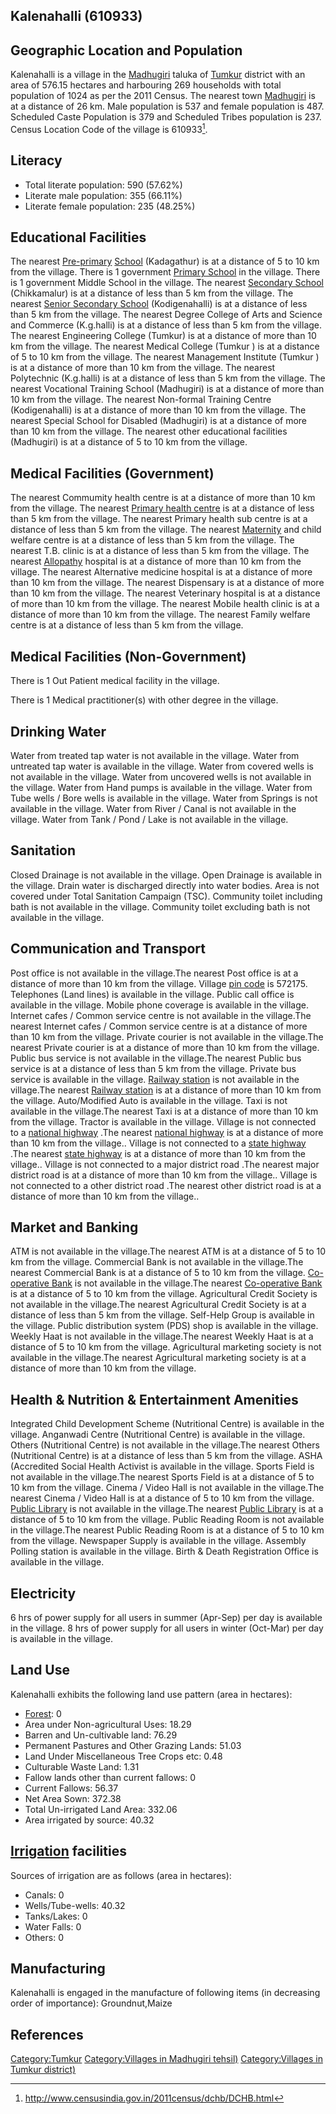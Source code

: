 {{Infobox settlement
| name=Kalenahalli
| native_name=
| native_name_lang=
| other_name=
| nickname=
| settlement_type=Village
| image_skyline=
| image_alt=
| image_caption=
| pushpin_map=India Karnataka
| pushpin_label_position=right
| pushpin_map_alt=
| pushpin_map_caption=Location in Karnataka, India
| latd=
| latm=
| lats=
| latNS=
| longd=
| longm=
| longs=
| longEW=
| coordinates_display=inline,title
| subdivision_type=Country
| subdivision_name={{flag|India}}
| subdivision_type1=[[States and territories of India|State]]
| subdivision_name1=Karnataka 
| subdivision_type2=[[List of districts of India|District]]
| subdivision_name2=Tumkur
| subdivision_type3=Tahsil
| subdivision_name3=Madhugiri 
| website=
| established_title=<!-- Established -->
| established_date=
| founder=
| named_for=
| government_type=
| governing_body=
| unit_pref=Metric=
| area_footnotes=
| area_rank=
| area_total_km2=5.76
| elevation_footnotes=
| elevation_m=
| population_total=1024
| population_as_of=2011
| population_rank=
| population_density_km2=177
| population_demonym=
| population_footnotes=
| demographics_type1=Languages
| demographics1_title1=Official
| demographics1_info1=[[Kannada language|Kannada]]
| timezone1=[[Indian Standard Time|IST]]
| utc_offset1==+5:30
| postal_code_type=[[Postal Index Number|PIN]]
| postal_code=572175
| area_code_type=Telephone code
| area_code=
| registration_plate=
| blank1_name_sec1=Nearest city
| blank1_info_sec1=[[Madhugiri]]
| blank2_name_sec1=[[Human sex ratio|Sex ratio]]
| blank2_info_sec1=906 [[male|♂]]/[[female|♀]]
| blank3_name_sec1=Literacy
| blank3_info_sec1=57.62%
| blank1_name_sec2=[[2011 Census of India|2011 census]] code
| blank1_info_sec2=610933
| footnotes=
}}

== Kalenahalli (610933) ==

== Geographic Location and Population ==

Kalenahalli is a village in the [[Madhugiri ]] taluka of [[Tumkur]] district with an area of 576.15 hectares and harbouring 269 households with total population of 1024 as per the 2011 Census. The nearest town [[Madhugiri]] is at a distance of 26 km. Male population is 537 and female population is 487. Scheduled Caste Population is 379 and Scheduled Tribes population is 237. Census Location Code of the village is 610933<ref>http://www.censusindia.gov.in/2011census/dchb/DCHB.html</ref>.


== Literacy ==  
* Total literate population: 590 (57.62%)
* Literate male population: 355 (66.11%)
* Literate female population: 235 (48.25%)


== Educational Facilities ==  
The nearest [[Pre-primary]] [[School]] (Kadagathur) is at a distance of 5 to 10 km from the village.
There is 1 government [[Primary School]] in the village.
There is 1 government Middle School in the village.
The nearest [[Secondary School]] (Chikkamalur) is at a distance of less than 5 km from the village.
The nearest [[Senior Secondary School]] (Kodigenahalli) is at a distance of less than 5 km from the village.
The nearest Degree College of Arts and Science and Commerce (K.g.halli) is at a distance of less than 5 km from the village.
The nearest Engineering College (Tumkur) is at a distance of more than 10 km from the village.
The nearest Medical College (Tumkur ) is at a distance of 5 to 10 km from the village.
The nearest Management Institute (Tumkur ) is at a distance of more than 10 km from the village.
The nearest Polytechnic (K.g.halli) is at a distance of less than 5 km from the village.
The nearest Vocational Training School (Madhugiri) is at a distance of more than 10 km from the village.
The nearest Non-formal Training Centre (Kodigenahalli) is at a distance of more than 10 km from the village.
The nearest Special School for Disabled (Madhugiri) is at a distance of more than 10 km from the village.
The nearest other educational facilities (Madhugiri) is at a distance of 5 to 10 km from the village.


== Medical Facilities (Government) ==
The nearest Commumity health centre is at a distance of more than 10 km from the village.
The nearest [[Primary health centre]] is at a distance of less than 5 km from the village.
The nearest Primary health sub centre is at a distance of less than 5 km from the village.
The nearest [[Maternity]] and child welfare centre is at a distance of less than 5 km from the village.
The nearest T.B. clinic is at a distance of less than 5 km from the village.
The nearest [[Allopathy]] hospital is at a distance of more than 10 km from the village.
The nearest Alternative medicine hospital is at a distance of more than 10 km from the village.
The nearest Dispensary is at a distance of more than 10 km from the village.
The nearest Veterinary hospital is at a distance of more than 10 km from the village.
The nearest Mobile health clinic is at a distance of more than 10 km from the village.
The nearest Family welfare centre is at a distance of less than 5 km from the village.


== Medical Facilities (Non-Government) ==
There is 1 Out Patient medical facility in the village.



There is 1 Medical practitioner(s) with other degree in the village.






== Drinking Water ==
Water from treated tap water is not available in the village.
Water from untreated tap water is available in the village.
Water from covered wells is not available in the village.
Water from uncovered wells is not available in the village.
Water from Hand pumps is available in the village.
Water from Tube wells / Bore wells is available in the village.
Water from Springs is not available in the village.
Water from River / Canal is not available in the village.
Water from Tank / Pond / Lake is not available in the village.


== Sanitation ==
Closed Drainage is not available in the village.
Open Drainage is available in the village.
Drain water is discharged directly into water bodies.
Area is not covered under Total Sanitation Campaign (TSC).
Community toilet including bath is not available in the village.
Community toilet excluding bath is not available in the village.


== Communication and Transport ==
Post office is not available in the village.The nearest Post office is at a distance of more than 10 km from the village.
Village [[pin code]] is 572175.
Telephones (Land lines) is available in the village.
Public call office is available in the village.
Mobile phone coverage is available in the village.
Internet cafes / Common service centre is not available in the village.The nearest Internet cafes / Common service centre is at a distance of more than 10 km from the village.
Private courier is not available in the village.The nearest Private courier is at a distance of more than 10 km from the village.
Public bus service is not available in the village.The nearest Public bus service is at a distance of less than 5 km from the village.
Private bus service is available in the village.
[[Railway station]] is not available in the village.The nearest [[Railway station]] is at a distance of more than 10 km from the village.
Auto/Modified Auto is available in the village.
Taxi is not available in the village.The nearest Taxi is at a distance of more than 10 km from the village.
Tractor is available in the village.
Village is not connected to a [[national highway]] .The nearest [[national highway]] is at a distance of more than 10 km from the village..
Village is not connected to a [[state highway]] .The nearest [[state highway]] is at a distance of more than 10 km from the village..
Village is not connected to a major district road   .The nearest major district road   is at a distance of more than 10 km from the village..
Village is not connected to a other district road .The nearest other district road is at a distance of more than 10 km from the village..







== Market and Banking ==
ATM is not available in the village.The nearest ATM is at a distance of 5 to 10 km from the village.
Commercial Bank is not available in the village.The nearest Commercial Bank is at a distance of 5 to 10 km from the village.
[[Co-operative Bank]] is not available in the village.The nearest [[Co-operative Bank]] is at a distance of 5 to 10 km from the village.
Agricultural Credit Society is not available in the village.The nearest Agricultural Credit Society is at a distance of less than 5 km from the village.
Self-Help Group is available in the village.
Public distribution system (PDS) shop is available in the village.
Weekly Haat is not available in the village.The nearest Weekly Haat is at a distance of 5 to 10 km from the village.
Agricultural marketing society is not available in the village.The nearest Agricultural marketing society is at a distance of more than 10 km from the village.


== Health & Nutrition & Entertainment Amenities ==
Integrated Child Development Scheme (Nutritional Centre) is available in the village.
Anganwadi Centre (Nutritional Centre) is available in the village.
Others (Nutritional Centre) is not available in the village.The nearest Others (Nutritional Centre) is at a distance of less than 5 km from the village.
ASHA (Accredited Social Health Activist is available in the village.
Sports Field is not available in the village.The nearest Sports Field is at a distance of 5 to 10 km from the village.
Cinema / Video Hall is not available in the village.The nearest Cinema / Video Hall is at a distance of 5 to 10 km from the village.
[[Public Library]] is not available in the village.The nearest [[Public Library]] is at a distance of 5 to 10 km from the village.
Public Reading Room is not available in the village.The nearest Public Reading Room is at a distance of 5 to 10 km from the village.
Newspaper Supply is available in the village.
Assembly Polling station is available in the village.
Birth & Death Registration Office is available in the village.


== Electricity ==






6 hrs of power supply for all users in summer (Apr-Sep) per day is available in the village.
8 hrs of power supply for all users in winter (Oct-Mar) per day is available in the village.


== Land Use ==
Kalenahalli exhibits the following land use pattern (area in hectares):
* [[Forest]]: 0
* Area under Non-agricultural Uses: 18.29
* Barren and Un-cultivable land: 76.29
* Permanent Pastures and Other Grazing Lands: 51.03
* Land Under Miscellaneous Tree Crops etc: 0.48
* Culturable Waste Land: 1.31
* Fallow lands other than current fallows: 0
* Current Fallows: 56.37
* Net Area Sown: 372.38
* Total Un-irrigated Land Area: 332.06
* Area irrigated by source: 40.32


== [[Irrigation]] facilities ==
Sources of irrigation are as follows (area in hectares):
* Canals: 0
* Wells/Tube-wells: 40.32
* Tanks/Lakes: 0
* Water Falls: 0
* Others: 0


== Manufacturing ==
Kalenahalli is engaged in the manufacture of following items (in decreasing order of importance): Groundnut,Maize


[[Category:Tumkur]]
[[Category:Villages in Madhugiri  tehsil)]]
[[Category:Villages in Tumkur district)]]


== References ==
{{Reflist}}


